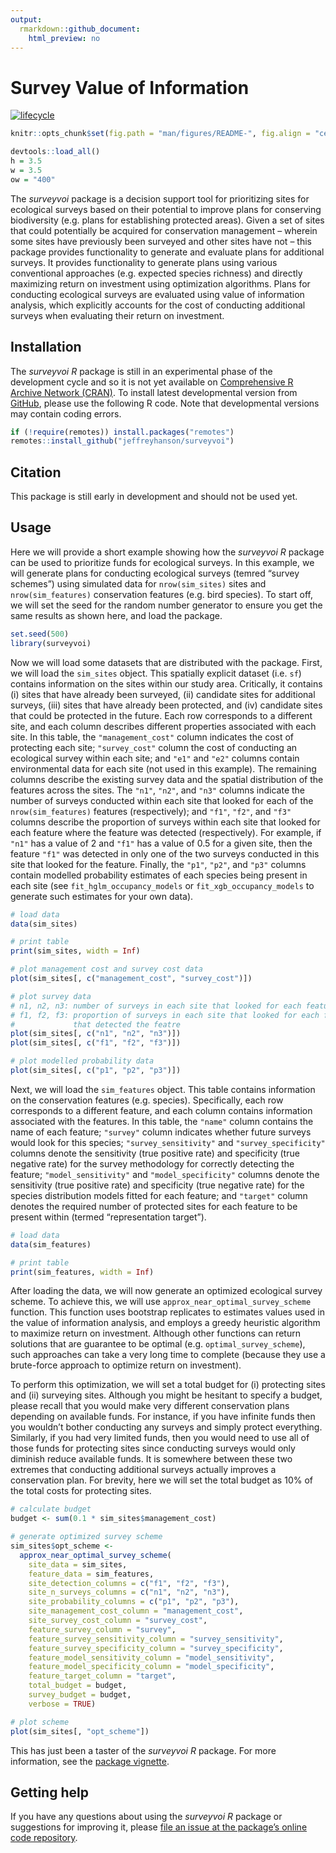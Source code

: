 ```yaml
---
output:
  rmarkdown::github_document:
    html_preview: no
---
```


<!--- README.md is generated from README.Rmd. Please edit that file -->

# Survey Value of Information

[![lifecycle](https://img.shields.io/badge/Lifecycle-experimental-orange.svg)](https://www.tidyverse.org/lifecycle/#experimental)

```r
knitr::opts_chunk$set(fig.path = "man/figures/README-", fig.align = "center")
```

```r
devtools::load_all()
h = 3.5
w = 3.5
ow = "400"
```

The _surveyvoi_ package is a decision support tool for prioritizing sites for ecological surveys based on their potential to improve plans for conserving biodiversity (e.g. plans for establishing protected areas). Given a set of sites that could potentially be acquired for conservation management -- wherein some sites have previously been surveyed and other sites have not -- this package provides functionality to generate and evaluate plans for additional surveys. It provides functionality to generate plans using various conventional approaches (e.g. expected species richness) and directly maximizing return on investment using optimization algorithms. Plans for conducting ecological surveys are evaluated using value of information analysis, which explicitly accounts for the cost of conducting additional surveys when evaluating their return on investment.

## Installation

The _surveyvoi R_ package is still in an experimental phase of the development cycle and so it is not yet available on [Comprehensive R Archive Network (CRAN)](https://cran.r-project.org/). To install latest developmental version from [GitHub](https://github.com/jeffreyhanson/surveyvoi), please use the following R code. Note that developmental versions may contain coding errors.

```r
if (!require(remotes)) install.packages("remotes")
remotes::install_github("jeffreyhanson/surveyvoi")
```

## Citation

This package is still early in development and should not be used yet.

## Usage

Here we will provide a short example showing how the _surveyvoi R_ package can be used to prioritize funds for ecological surveys. In this example, we will generate plans for conducting ecological surveys (temred "survey schemes") using simulated data for `nrow(sim_sites)` sites and `nrow(sim_features)` conservation features (e.g. bird species). To start off, we will set the seed for the random number generator to ensure you get the same results as shown here, and load the package.

```r
set.seed(500)
library(surveyvoi)
```

Now we will load some datasets that are distributed with the package.  First, we will load the `sim_sites` object. This spatially explicit dataset (i.e. `sf`) contains information on the sites within our study area. Critically, it contains (i) sites that have already been surveyed, (ii) candidate sites for additional surveys, (iii) sites that have already been protected, and (iv) candidate sites that could be protected in the future. Each row corresponds to a different site, and each column describes different properties associated with each site. In this table, the `"management_cost"` column indicates the cost of protecting each site; `"survey_cost"` column the cost of conducting an ecological survey within each site; and `"e1"` and `"e2"` columns contain environmental data for each site (not used in this example). The remaining columns describe the existing survey data and the spatial distribution of the features across the sites. The `"n1"`, `"n2"`, and `"n3"` columns indicate the number of surveys conducted within each site that looked for each of the `nrow(sim_features)` features (respectively); and `"f1"`, `"f2"`, and `"f3"` columns describe the proportion of surveys within each site that looked for each feature where the feature was detected (respectively). For example, if `"n1"` has a value of 2 and `"f1"` has a value of 0.5 for a given site, then the feature `"f1"` was detected in only one of the two surveys conducted in this site that looked for the feature. Finally, the `"p1"`, `"p2"`, and `"p3"` columns contain modelled probability estimates of each species being present in each site (see `fit_hglm_occupancy_models` or `fit_xgb_occupancy_models` to generate such estimates for your own data).


```r
# load data
data(sim_sites)

# print table
print(sim_sites, width = Inf)

# plot management cost and survey cost data
plot(sim_sites[, c("management_cost", "survey_cost")])

# plot survey data
# n1, n2, n3: number of surveys in each site that looked for each feature
# f1, f2, f3: proportion of surveys in each site that looked for each feature
#             that detected the featre
plot(sim_sites[, c("n1", "n2", "n3")])
plot(sim_sites[, c("f1", "f2", "f3")])

# plot modelled probability data
plot(sim_sites[, c("p1", "p2", "p3")])
```

Next, we will load the `sim_features` object. This table contains information on the conservation features (e.g. species). Specifically, each row corresponds to a different feature, and each column contains information associated with the features. In this table, the `"name"` column contains the name of each feature; `"survey"` column indicates whether future surveys would look for this species; `"survey_sensitivity"` and `"survey_specificity"` columns denote the sensitivity (true positive rate) and specificity (true negative rate) for the survey methodology for correctly detecting the feature;  `"model_sensitivity"` and `"model_specificity"` columns denote the sensitivity (true positive rate) and specificity (true negative rate) for the species distribution models fitted for each feature; and `"target"` column denotes the required number of protected sites for each feature to be present within (termed "representation target").

```r
# load data
data(sim_features)

# print table
print(sim_features, width = Inf)
```

After loading the data, we will now generate an optimized ecological survey scheme. To achieve this, we will use `approx_near_optimal_survey_scheme` function. This function uses bootstrap replicates to estimates values used in the value of information analysis, and employs a greedy heuristic algorithm to maximize return on investment. Although other functions can return solutions that are guarantee to be optimal (e.g. `optimal_survey_scheme`), such approaches can take a very long time to complete (because they use a brute-force approach to optimize return on investment).

To perform this optimization, we will set a total budget for (i) protecting sites and (ii) surveying sites. Although you might be hesitant to specify a budget, please recall that you would make very different conservation plans depending on available funds. For instance, if you have infinite funds then you wouldn't bother conducting any surveys and simply protect everything. Similarly, if you had very limited funds, then you would need to use all of those funds for protecting sites since conducting surveys would only diminish reduce available funds. It is somewhere between these two extremes that conducting additional surveys actually improves a conservation plan. For brevity, here we will set the total budget as 10% of the total costs for protecting sites.

```r
# calculate budget
budget <- sum(0.1 * sim_sites$management_cost)

# generate optimized survey scheme
sim_sites$opt_scheme <-
  approx_near_optimal_survey_scheme(
    site_data = sim_sites,
    feature_data = sim_features,
    site_detection_columns = c("f1", "f2", "f3"),
    site_n_surveys_columns = c("n1", "n2", "n3"),
    site_probability_columns = c("p1", "p2", "p3"),
    site_management_cost_column = "management_cost",
    site_survey_cost_column = "survey_cost",
    feature_survey_column = "survey",
    feature_survey_sensitivity_column = "survey_sensitivity",
    feature_survey_specificity_column = "survey_specificity",
    feature_model_sensitivity_column = "model_sensitivity",
    feature_model_specificity_column = "model_specificity",
    feature_target_column = "target",
    total_budget = budget,
    survey_budget = budget,
    verbose = TRUE)

# plot scheme
plot(sim_sites[, "opt_scheme"])
```

This has just been a taster of the _surveyvoi R_ package. For more information, see the [package vignette](https://jeffreyhanson.github.io/surveyvoi/articles/surveyvoi.html).

## Getting help

If you have any questions about using the _surveyvoi R_ package or suggestions for improving it, please  [file an issue at the package's online code repository](https://github.com/jeffreyhanson/surveyvoi/issues/new).
